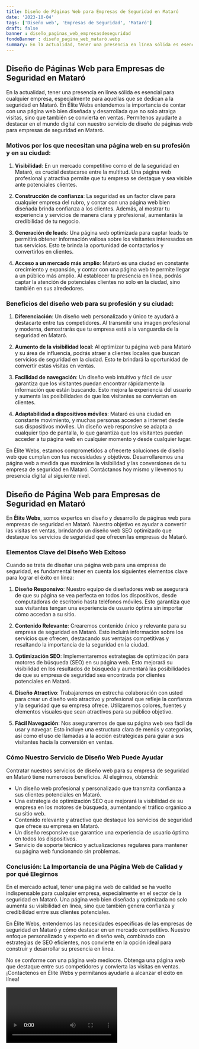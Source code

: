 ```yaml
---
title: Diseño de Páginas Web para Empresas de Seguridad en Mataró
date: '2023-10-04'
tags: ['Diseño web', 'Empresas de Seguridad', 'Mataró']
draft: false
banner : diseño_paginas_web_empresasdeseguridad
fondoBanner : diseño_pagina_web_mataró.webp
summary: En la actualidad, tener una presencia en línea sólida es esencial para cualquier empresa, especialmente para aquellas que se dedican a la seguridad en Mataró. En Élite Webs entendemos la importancia de contar con una página web bien diseñada y desarrollada que no solo atraiga visitas, sino que también se convierta en ventas. Permítenos ayudarte a destacar en el mundo digital con nuestro servicio de diseño de páginas web para empresas de seguridad en Mataró.
---
```


## Diseño de Páginas Web para Empresas de Seguridad en Mataró

En la actualidad, tener una presencia en línea sólida es esencial para cualquier empresa, especialmente para aquellas que se dedican a la seguridad en Mataró. En Élite Webs entendemos la importancia de contar con una página web bien diseñada y desarrollada que no solo atraiga visitas, sino que también se convierta en ventas. Permítenos ayudarte a destacar en el mundo digital con nuestro servicio de diseño de páginas web para empresas de seguridad en Mataró.

### Motivos por los que necesitan una página web en su profesión y en su ciudad:

1. **Visibilidad**: En un mercado competitivo como el de la seguridad en Mataró, es crucial destacarse entre la multitud. Una página web profesional y atractiva permite que tu empresa se destaque y sea visible ante potenciales clientes.

2. **Construcción de confianza**: La seguridad es un factor clave para cualquier empresa del rubro, y contar con una página web bien diseñada brinda confianza a los clientes. Además, al mostrar tu experiencia y servicios de manera clara y profesional, aumentarás la credibilidad de tu negocio.

3. **Generación de leads**: Una página web optimizada para captar leads te permitirá obtener información valiosa sobre los visitantes interesados en tus servicios. Esto te brinda la oportunidad de contactarlos y convertirlos en clientes.

4. **Acceso a un mercado más amplio**: Mataró es una ciudad en constante crecimiento y expansión, y contar con una página web te permite llegar a un público más amplio. Al establecer tu presencia en línea, podrás captar la atención de potenciales clientes no solo en la ciudad, sino también en sus alrededores.

### Beneficios del diseño web para su profesión y su ciudad:

1. **Diferenciación**: Un diseño web personalizado y único te ayudará a destacarte entre tus competidores. Al transmitir una imagen profesional y moderna, demostrarás que tu empresa está a la vanguardia de la seguridad en Mataró.

2. **Aumento de la visibilidad local**: Al optimizar tu página web para Mataró y su área de influencia, podrás atraer a clientes locales que buscan servicios de seguridad en la ciudad. Esto te brindará la oportunidad de convertir estas visitas en ventas.

3. **Facilidad de navegación**: Un diseño web intuitivo y fácil de usar garantiza que los visitantes puedan encontrar rápidamente la información que están buscando. Esto mejora la experiencia del usuario y aumenta las posibilidades de que los visitantes se conviertan en clientes.

4. **Adaptabilidad a dispositivos móviles**: Mataró es una ciudad en constante movimiento, y muchas personas acceden a internet desde sus dispositivos móviles. Un diseño web responsive se adapta a cualquier tipo de pantalla, lo que garantiza que los visitantes puedan acceder a tu página web en cualquier momento y desde cualquier lugar.

En Élite Webs, estamos comprometidos a ofrecerte soluciones de diseño web que cumplan con tus necesidades y objetivos. Desarrollaremos una página web a medida que maximice la visibilidad y las conversiones de tu empresa de seguridad en Mataró. Contáctanos hoy mismo y llevemos tu presencia digital al siguiente nivel.

<GifSeo />

<Cta />

## Diseño de Página Web para Empresas de Seguridad en Mataró

En **Élite Webs**, somos expertos en diseño y desarrollo de páginas web para empresas de seguridad en Mataró. Nuestro objetivo es ayudar a convertir las visitas en ventas, brindando un diseño web SEO optimizado que destaque los servicios de seguridad que ofrecen las empresas de Mataró.

### Elementos Clave del Diseño Web Exitoso

Cuando se trata de diseñar una página web para una empresa de seguridad, es fundamental tener en cuenta los siguientes elementos clave para lograr el éxito en línea:

1. **Diseño Responsivo**: Nuestro equipo de diseñadores web se asegurará de que su página se vea perfecta en todos los dispositivos, desde computadoras de escritorio hasta teléfonos móviles. Esto garantiza que sus visitantes tengan una experiencia de usuario óptima sin importar cómo accedan a su sitio.

2. **Contenido Relevante**: Crearemos contenido único y relevante para su empresa de seguridad en Mataró. Esto incluirá información sobre los servicios que ofrecen, destacando sus ventajas competitivas y resaltando la importancia de la seguridad en la ciudad.

3. **Optimización SEO**: Implementaremos estrategias de optimización para motores de búsqueda (SEO) en su página web. Esto mejorará su visibilidad en los resultados de búsqueda y aumentará las posibilidades de que su empresa de seguridad sea encontrada por clientes potenciales en Mataró.

4. **Diseño Atractivo**: Trabajaremos en estrecha colaboración con usted para crear un diseño web atractivo y profesional que refleje la confianza y la seguridad que su empresa ofrece. Utilizaremos colores, fuentes y elementos visuales que sean atractivos para su público objetivo.

5. **Fácil Navegación**: Nos aseguraremos de que su página web sea fácil de usar y navegar. Esto incluye una estructura clara de menús y categorías, así como el uso de llamadas a la acción estratégicas para guiar a sus visitantes hacia la conversión en ventas.

### Cómo Nuestro Servicio de Diseño Web Puede Ayudar

Contratar nuestros servicios de diseño web para su empresa de seguridad en Mataró tiene numerosos beneficios. Al elegirnos, obtendrá:

- Un diseño web profesional y personalizado que transmita confianza a sus clientes potenciales en Mataró.
- Una estrategia de optimización SEO que mejorará la visibilidad de su empresa en los motores de búsqueda, aumentando el tráfico orgánico a su sitio web.
- Contenido relevante y atractivo que destaque los servicios de seguridad que ofrece su empresa en Mataró.
- Un diseño responsive que garantice una experiencia de usuario óptima en todos los dispositivos.
- Servicio de soporte técnico y actualizaciones regulares para mantener su página web funcionando sin problemas.

### Conclusión: La Importancia de una Página Web de Calidad y por qué Elegirnos

En el mercado actual, tener una página web de calidad se ha vuelto indispensable para cualquier empresa, especialmente en el sector de la seguridad en Mataró. Una página web bien diseñada y optimizada no solo aumenta su visibilidad en línea, sino que también genera confianza y credibilidad entre sus clientes potenciales.

En Élite Webs, entendemos las necesidades específicas de las empresas de seguridad en Mataró y cómo destacar en un mercado competitivo. Nuestro enfoque personalizado y experto en diseño web, combinado con estrategias de SEO eficientes, nos convierte en la opción ideal para construir y desarrollar su presencia en línea.

No se conforme con una página web mediocre. Obtenga una página web que destaque entre sus competidores y convierta las visitas en ventas. ¡Contáctenos en Élite Webs y permítanos ayudarle a alcanzar el éxito en línea!

<Video />

<CtaBot job='Empresas de Seguridad' city='Mataró'/>

<Gmaps query='Mataró+españa+maps' />
